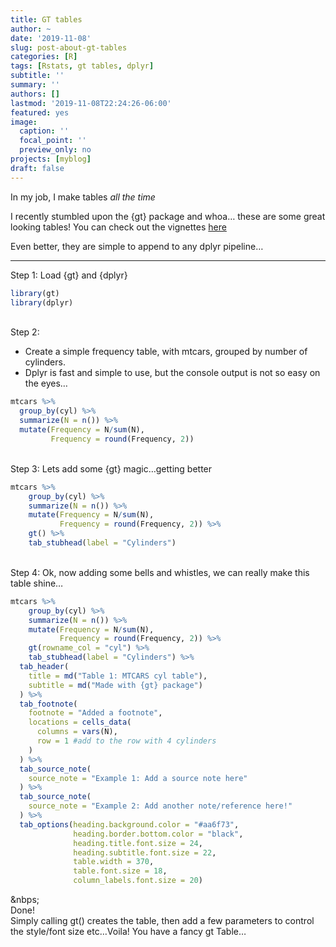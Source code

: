 ```yaml
---
title: GT tables
author: ~
date: '2019-11-08'
slug: post-about-gt-tables
categories: [R]
tags: [Rstats, gt tables, dplyr]
subtitle: ''
summary: ''
authors: []
lastmod: '2019-11-08T22:24:26-06:00'
featured: yes
image:
  caption: ''
  focal_point: ''
  preview_only: no
projects: [myblog]
draft: false
---
```


In my job, I make tables *all the time*  

I recently stumbled upon the {gt} package and whoa... these are some great looking tables! You can check out the vignettes [here](https://gt.rstudio.com/)

Even better, they are simple to append to any dplyr pipeline...

---

Step 1: Load {gt} and {dplyr}  
```r
library(gt)
library(dplyr)
```

&nbsp;  
Step 2:  

+ Create a simple frequency table, with mtcars, grouped by number of cylinders.  
+ Dplyr is fast and simple to use, but the console output is not so easy on the eyes...  
```r
mtcars %>%
  group_by(cyl) %>%
  summarize(N = n()) %>%
  mutate(Frequency = N/sum(N),
         Frequency = round(Frequency, 2))
```

&nbsp;  
Step 3: Lets add some {gt} magic...getting better  
```r
mtcars %>%
    group_by(cyl) %>%
    summarize(N = n()) %>%
    mutate(Frequency = N/sum(N),
           Frequency = round(Frequency, 2)) %>%
    gt() %>%
    tab_stubhead(label = "Cylinders") 
```

&nbsp;  
Step 4: Ok, now adding some bells and whistles, we can really make this table shine...
```r
mtcars %>%
    group_by(cyl) %>%
    summarize(N = n()) %>%
    mutate(Frequency = N/sum(N),
           Frequency = round(Frequency, 2)) %>%
    gt(rowname_col = "cyl") %>%
    tab_stubhead(label = "Cylinders") %>%
  tab_header(
    title = md("Table 1: MTCARS cyl table"),
    subtitle = md("Made with {gt} package")
  ) %>% 
  tab_footnote(
    footnote = "Added a footnote",
    locations = cells_data(
      columns = vars(N), 
      row = 1 #add to the row with 4 cylinders
    )
  ) %>% 
  tab_source_note(
    source_note = "Example 1: Add a source note here"
  ) %>%
  tab_source_note(
    source_note = "Example 2: Add another note/reference here!"
  ) %>%
  tab_options(heading.background.color = "#aa6f73", 
              heading.border.bottom.color = "black", 
              heading.title.font.size = 24, 
              heading.subtitle.font.size = 22, 
              table.width = 370, 
              table.font.size = 18, 
              column_labels.font.size = 20) 
```

&nbps;  
Done!  
Simply calling gt() creates the table, then add a few parameters to control the style/font size etc...Voila! You have a fancy gt Table...


